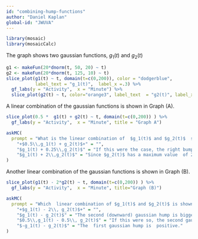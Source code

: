 ```yaml
---
id: "combining-hump-functions"
author: "Daniel Kaplan"
global-id: "JWUVA"
---
```


```r

library(mosaic)
library(mosaicCalc)
```

The graph shows two gaussian functions, $g_1(t)$ and $g_2(t)$

```r
g1 <- makeFun(20*dnorm(t, 50, 20) ~ t)
g2 <- makeFun(20*dnorm(t, 125, 10) ~ t)
slice_plot(g1(t) ~ t, domain(t=c(0,200)), color = "dodgerblue",
           label_text = "g_1(t)",  label_x =.3) %>%
  gf_labs(y = "Activity",  x = "Minute") %>%
  slice_plot(g2(t) ~ t, color="orange3", label_text  = "g2(t)", label_x=.7)
```

A linear combination  of the gaussian functions is shown in Graph (A).

```r
slice_plot(0.5 *  g1(t) + g2(t) ~ t, domain(t=c(0,200)) ) %>%
  gf_labs(y = "Activity",  x = "Minute", title = "Graph A")
```


```r
askMC(
  prompt = "What is the linear combination of  $g_1(t)$ and $g_2(t)$  shown in Graph (A)?",
    "+$0.5\\,g_1(t) + g_2(t)$+" = "",
    "$g_1(t) + 0.25\\,g_2(t)$" = "If this were the case, the right bump would be only one-quarter as big as the left bump.",
    "$g_1(t) + 2\\,g_2(t)$" = "Since $g_2(t)$ has a maximum value  of 20, $2\\,g_2(t)$ would reach a value of 40.  That isn't what's shown in  the graph."
)
```

Another linear combination  of the gaussian functions is shown in Graph (B).

```r
slice_plot(g1(t) - 2*g2(t) ~ t, domain(t=c(0,200)) ) %>%
  gf_labs(y = "Activity",  x = "Minute", title="Graph (B)")
```


```r
askMC(
  prompt = "Which  linear combination of $g_1(t)$ and $g_2(t)$ is shown in Graph (B)?",
    "+$g_1(t) - 2\\, g_2(t)$+" = "",
    "$g_1(t) - g_2(t)$" = "The second (downward) gaussian hump is bigger than  the first  (upward) gaussian hump.",
    "$0.5\\,g_1(t) - 0.5\\, g_2(t)$" = "If this were so, the second gaussian hump would reach a value of -4 rather than the -8 seen in Graph (B).",
    "$-g_1(t) - g_2(t)$" = "The  first gaussian hump is  positive."
)
```


